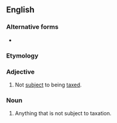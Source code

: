{{also|non-taxable}}
==English==

===Alternative forms===
* {{l|en|non-taxable}}

===Etymology===
{{prefix|en|non|taxable}}

===Adjective===
{{en-adj|-}}

# Not [[subject]] to being [[tax]]ed.

===Noun===
{{en-noun}}

# Anything that is not subject to taxation.